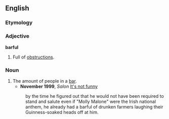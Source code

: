==English==

===Etymology===
{{suffix|bar|ful}}

===Adjective===
'''barful'''

# {{archaic}} Full of [[obstruction]]s.

===Noun===
{{en-noun}}

# The amount of people in a [[bar]].
#*'''November 1999''', ''Salon'' [http://www.salon.com/mwt/feature/1999/11/15/doomed2/ It's not funny]
#:by the time he figured out that he would not have been required to stand and salute even if "Molly Malone" were the Irish national anthem, he already had a barful of drunken farmers laughing their Guinness-soaked heads off at him.